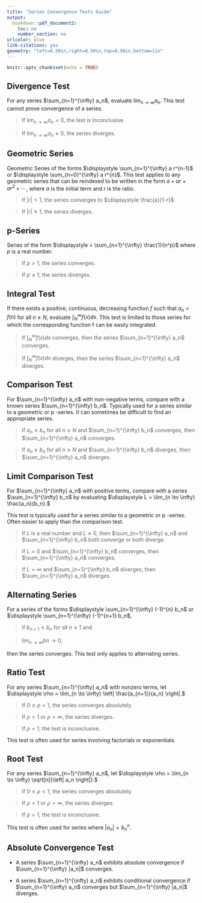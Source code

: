 ---
title: "Series Convergence Tests Guide"
output:
  bookdown::pdf_document2:
    toc: no
    number_section: no
urlcolor: blue
link-citations: yes
geometry: "left=0.50in,right=0.50in,top=0.50in,bottom=1in"
---

```{r setup, include=FALSE}
knitr::opts_chunk$set(echo = TRUE)
```

## Divergence Test

For any series  $\sum_{n=1}^{\infty} a_n$,  evaluate $\displaystyle \lim_{n \to \infty} a_n$. This test cannot prove convergence of a series.

  > If $\lim_{n \to \infty} a_n = 0$, the test is inconclusive.
  
  > If $\lim_{n \to \infty} a_n \ne 0$, the series diverges.

## Geometric Series

Geometric Series of the forms $\displaystyle \sum_{n=1}^{\infty} a r^{n-1}$ or $\displaystyle \sum_{n=0}^{\infty} a r^{n}$. This test applies to any geometric series that can be reindexed to be written in the form $a+ar+ar^2+\cdots$, where $a$ is the initial term and $r$ is the ratio.

  > If $|r| < 1$, the series converges to $\displaystyle \frac{a}{1-r}$.
  
  > If $|r| \ge 1$, the series diverges.
  
## p-Series

Series of the form $\displaystyle = \sum_{n=1}^{\infty} \frac{1}{n^p}$ where $p$ is a real number.

  > If $p > 1$, the series converges.
  
  > If $p \le 1$, the series diverges.
  
## Integral Test

If there exists a positive, continuous, decreasing function $f$ such that $a_n = f(n)$ for all  $n \ge N$, evaluate $\displaystyle \int_{N}^{\infty} f(x) dx$. This test is limited to those series for which the corresponding function  f  can be easily integrated.

  > If $\displaystyle \int_{N}^{\infty} f(x) dx$ converges, then the series $\sum_{n=1}^{\infty} a_n$ converges.
  
  > If $\displaystyle \int_{N}^{\infty} f(x) dx$ diverges, then the series $\sum_{n=1}^{\infty} a_n$ diverges.

## Comparison Test
  
For $\sum_{n=1}^{\infty} a_n$ with non-negative terms, compare with a known series $\sum_{n=1}^{\infty} b_n$. Typically used for a series similar to a geometric or  p -series. It can sometimes be difficult to find an appropriate series.

  > If $a_n \le b_n$ for all $n \ge N$ and $\sum_{n=1}^{\infty} b_n$ converges, then $\sum_{n=1}^{\infty} a_n$ converges.
  
  > If  $a_n \ge b_n$  for all $n \ge N$  and  $\sum_{n=1}^{\infty} b_n$  diverges, then $\sum_{n=1}^{\infty} a_n$  diverges.
  
\newpage
  
## Limit Comparison Test

For $\sum_{n=1}^{\infty} a_n$ with positive terms, compare with a series $\sum_{n=1}^{\infty} b_n$ by evaluating $\displaystyle L = \lim_{n \to \infty} \frac{a_n}{b_n}.$

This test is typically used for a series similar to a geometric or p -series. Often easier to apply than the comparison test.

  > If $L$ is a real number and $L \ne 0$, then $\sum_{n=1}^{\infty} a_n$ and $\sum_{n=1}^{\infty} b_n$ both converge or both diverge.
  
  > If $L = 0$ and $\sum_{n=1}^{\infty} b_n$ converges, then $\sum_{n=1}^{\infty} a_n$ converges.
  
  > If $L = \infty$ and $\sum_{n=1}^{\infty} b_n$ diverges, then $\sum_{n=1}^{\infty} a_n$ diverges.

## Alternating Series

For a series of the forms $\displaystyle \sum_{n=1}^{\infty} (-1)^{n} b_n$ or $\displaystyle \sum_{n=1}^{\infty} (-1)^{n+1} b_n$, 
  
  > if $b_{n+1} \le b_n$ for all $n \ge 1$ and 
  
  > $\displaystyle \lim_{n \to \infty} bn \to 0$, 
  
then the series converges. This test only applies to alternating series.

## Ratio Test

For any series $\sum_{n=1}^{\infty} a_n$ with nonzero terms, let $\displaystyle \rho = \lim_{n \to \infty} \left| \frac{a_{n+1}}{a_n} \right|.$

  > If $0 \le \rho < 1$,  the series converges absolutely.
  
  > If $\rho > 1$ or $\rho = \infty$, the series diverges.
  
  > If $\rho = 1$, the test is inconclusive.
  
This test is often used for series involving factorials or exponentials.

## Root Test

For any series $\sum_{n=1}^{\infty} a_n$, let $\displaystyle \rho = \lim_{n \to \infty} \sqrt[n]{\left| a_n \right|}.$

 > If $0 \le \rho < 1$,  the series converges absolutely.
 
 > If $\rho > 1$ or $\rho = \infty$, the series diverges.
 
 > If $\rho = 1$, the test is inconclusive.

This test is often used for series where $|a_n|=b_n^n$.

## Absolute Convergence Test

* A series $\sum_{n=1}^{\infty} a_n$ exhibits absolute convergence if $\sum_{n=1}^{\infty} |a_n|$ converges.

* A series $\sum_{n=1}^{\infty} a_n$ exhibits conditional convergence if $\sum_{n=1}^{\infty} a_n$ converges but $\sum_{n=1}^{\infty} |a_n|$ diverges.
